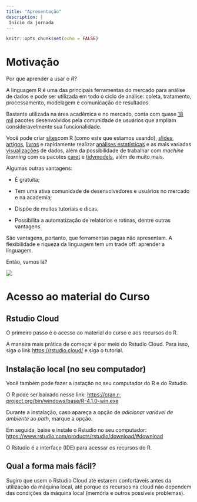 ```yaml
---
title: "Apresentação"
description: |
 Início da jornada
---
```


```r
knitr::opts_chunk$set(echo = FALSE)
```

# Motivação

Por que aprender a usar o *R*?

A linguagem R é uma das principais ferramentas do mercado para análise de dados e pode ser utilizada em todo o ciclo de análise: coleta, tratamento, processamento, modelagem e comunicação de resultados.

Bastante utilizada na área acadêmica e no mercado, conta com quase [18 mil](https://cran.r-project.org/web/packages/) pacotes desenvolvidos pela comunidade de usuários que ampliam consideravelmente sua funcionalidade.

Você pode criar [sites](https://rstudio.github.io/distill/)com R (como este que estamos usando), [slides](https://xaringan.gallery/examples.html), [artigos](https://pkgs.rstudio.com/rticles/), [livros](https://www.bookdown.org/) e rapidamente realizar [análises estatísticas](https://github.com/easystats) e as mais variadas [visualizações](https://www.r-graph-gallery.com/) de dados, além da possibilidade de trabalhar com *machine learning* com os pacotes [caret](https://cran.r-project.org/web/packages/caret/) e [tidymodels](https://www.tidymodels.org/), além de muito mais.

Algumas outras vantagens:

-   É gratuita;

-   Tem uma ativa comunidade de desenvolvedores e usuários no mercado e na academia;

-   Dispõe de muitos tutoriais e dicas.

-   Possibilita a automatização de relatórios e rotinas, dentre outras vantagens.

São vantagens, portanto, que ferramentas pagas não apresentam. A flexibilidade e riqueza da linguagem tem um trade off: aprender a linguagem.

Então, vamos lá?

![](https://media.giphy.com/media/xT8qBsOjMOcdeGJIU8/giphy.gif)

# Acesso ao material do Curso

## Rstudio Cloud

O primeiro passo é o acesso ao material do curso e aos recursos do R.

A maneira mais prática de começar é por meio do Rstudio Cloud. Para isso, siga o link <https://rstudio.cloud/> e siga o tutorial.

## Instalação local (no seu computador)

Você também pode fazer a instação no seu computador do R e do Rstudio.

O R pode ser baixado nesse link: <https://cran.r-project.org/bin/windows/base/R-4.1.0-win.exe>

Durante a instalação, caso apareça a opção de *adicionar variável de ambiente* ao *path*, marque a opção.

Em seguida, baixe e instale o Rstudio no seu computador: <https://www.rstudio.com/products/rstudio/download/#download>

O Rstudio é a interface (IDE) para acessar os recursos do R.

## Qual a forma mais fácil?

Sugiro que usem o Rstudio Cloud até estarem confortáveis antes da utilização da máquina local, até porque os recursos na cloud não dependem das condições da máquina local (memória e outros possíveis problemas).
